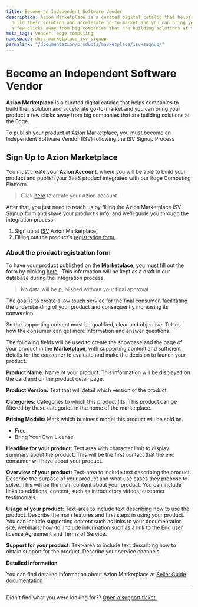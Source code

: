 ```yaml
---
title: Become an Independent Software Vendor
description: Azion Marketplace is a curated digital catalog that helps companies to
  build their solution and accelerate go-to-market and you can bring your product
  a few clicks away from big companies that are building solutions at the Edge.
meta_tags: vender, edge computing
namespace: docs_marketplace_isv_signup
permalink: "/documentation/products/marketplace/isv-signup/"
---
```


# Become an Independent Software Vendor


**Azion Marketplace** is a curated digital catalog that helps companies to build their solution and accelerate go-to-market and you can bring your product a few clicks away from big companies that are building solutions at the Edge.

To publish your product at Azion Marketplace, you must become an Independent Software Vendor (ISV) following the ISV Signup Process

## Sign Up to Azion Marketplace 

You must create your **Azion Account**, where you will be able to build your product and publish your SaaS product integrated with our Edge Computing Platform.

> Click [here](https://manager.azion.com/signup/) to create your Azion account.

After that, you just need to reach us by filling the Azion Marketplace ISV Signup form and share your product's info, and we'll guide you through the integration process.

1. Sign up at [ISV](https://forms.gle/98E1AhsQAEoWBKSq9) Azion Marketplace;
2. Filling out the product's [registration form. ](https://forms.gle/MfJQXFaAbHyFERSq8)

### About the product registration form

To have your product published on the **Marketplace**, you must fill out the form by clicking [here](https://forms.gle/MfJQXFaAbHyFERSq8) . This information will be kept as a draft in our database during the integration process.  

> No data will be published without your final approval.

The goal is to create a low touch service for the final consumer, facilitating the understanding of your product and consequently increasing its conversion.

So the supporting content must be qualified, clear and objective. Tell us how the consumer can get more information and answer questions.

The following fields will be used to create the showcase and the page of your product in the **Marketplace**, with supporting content and sufficient details for the consumer to evaluate and make the decision to launch your product.

**Product Name**: Name of your product. This information will be displayed on the card and on the product detail page.

**Product Version:** Text that will detail which version of the product.

**Categories:** Categories to which this product fits. This product can be filtered by these categories in the home of the marketplace.

**Pricing Models:** Mark which business model this product will be sold on.
* Free
* Bring Your Own License

**Headline for your product:** Text area with character limit to display summary about the product. This will be the first contact that the end consumer will have about your product.

**Overview of your product:** Text-area to include text describing the product. Describe the purpose of your product and what use cases they propose to solve. This will be the main content about your product. You can include links to additional content, such as introductory videos, customer testimonials.

**Usage of your product:** Text-area to include text describing how to use the product. Describe the main features and first steps in using your product. You can include supporting content such as links to your documentation site, webinars, how-to. Include information such as a link to the End user license Agreement and Terms of Service.

**Support for your product**: Text-area to include text describing how to obtain support for the product. Describe your service channels.


**Detailed information**

You can find detailed information about Azion Marketplace at [Seller Guide documentation](/en/documentation/products/marketplace/marketplace-seller-guide/) 

---

Didn't find what you were looking for?? [Open a support ticket.](https://tickets.azion.com/)
